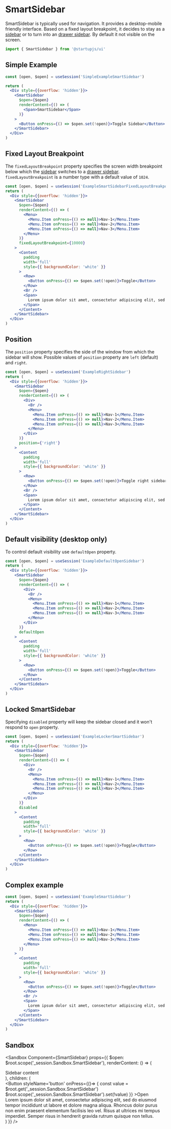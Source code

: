 
# SmartSidebar

SmartSidebar is typically used for navigation. It provides a desktop-mobile friendly interface. Based on a fixed layout breakpoint, it decides to stay as a [sidebar](/docs/components/Sidebar) or to turn into an [drawer sidebar](/docs/components/DrawerSidebar). By default it not visible on the screen.

```jsx
import { SmartSidebar } from '@startupjs/ui'
```

## Simple Example

```jsx example
const [open, $open] = useSession('SimpleExampleSmartSidebar')

return (
  <Div style={{overflow: 'hidden'}}>
    <SmartSidebar
      $open={$open}
      renderContent={() => (
        <Span>SmartSidebar</Span>
      )}
    >
      <Button onPress={() => $open.set(!open)}>Toggle Sidebar</Button>
    </SmartSidebar>
  </Div>
)
```

## Fixed Layout Breakpoint

The `fixedLayoutBreakpoint` property specifies the screen width breakpoint below which the [sidebar](/docs/components/Sidebar) switches to a [drawer sidebar](/docs/components/DrawerSidebar). `fixedLayoutBreakpoint` is a number type with a default value of `1024`.

```jsx example
const [open, $open] = useSession('ExampleSmartSidebarFixedLayoutBreakpoint')
return (
  <Div style={{overflow: 'hidden'}}>
    <SmartSidebar
      $open={$open}
      renderContent={() => (
        <Menu>
          <Menu.Item onPress={() => null}>Nav-1</Menu.Item>
          <Menu.Item onPress={() => null}>Nav-2</Menu.Item>
          <Menu.Item onPress={() => null}>Nav-3</Menu.Item>
        </Menu>
      )}
      fixedLayoutBreakpoint={10000}
    >
      <Content
        padding
        width='full'
        style={{ backgroundColor: 'white' }}
      >
        <Row>
          <Button onPress={() => $open.set(!open)}>Toggle</Button>
        </Row>
        <Br />
        <Span>
          Lorem ipsum dolor sit amet, consectetur adipiscing elit, sed do eiusmod tempor incididunt ut labore et dolore magna aliqua. Rhoncus dolor purus non enim praesent elementum facilisis leo vel. Risus at ultrices mi tempus imperdiet. Semper risus in hendrerit gravida rutrum quisque non tellus.
        </Span>
      </Content>
    </SmartSidebar>
  </Div>
)
```

## Position

The `position` property specifies the side of the window from which the sidebar will show. Possible values of `position` property are `left` (default) and `right`.

```jsx example
const [open, $open] = useSession('ExampleRightSidebar')
return (
  <Div style={{overflow: 'hidden'}}>
    <SmartSidebar
      $open={$open}
      renderContent={() => (
        <Div>
          <Br />
          <Menu>
            <Menu.Item onPress={() => null}>Nav-1</Menu.Item>
            <Menu.Item onPress={() => null}>Nav-2</Menu.Item>
            <Menu.Item onPress={() => null}>Nav-3</Menu.Item>
          </Menu>
        </Div>
      )}
      position={'right'}
    >
      <Content
        padding
        width='full'
        style={{ backgroundColor: 'white' }}
      >
        <Row>
          <Button onPress={() => $open.set(!open)}>Toggle right sidebar</Button>
        </Row>
        <Br />
        <Span>
          Lorem ipsum dolor sit amet, consectetur adipiscing elit, sed do eiusmod tempor incididunt ut labore et dolore magna aliqua. Rhoncus dolor purus non enim praesent elementum facilisis leo vel. Risus at ultrices mi tempus imperdiet. Semper risus in hendrerit gravida rutrum quisque non tellus.
        </Span>
      </Content>
    </SmartSidebar>
  </Div>
)
```

## Default visibility (desktop only)

To control default visibility use `defaultOpen` property.

```jsx example
const [open, $open] = useSession('ExampleDefaultOpenSidebar')
return (
  <Div style={{overflow: 'hidden'}}>
    <SmartSidebar
      $open={$open}
      renderContent={() => (
        <Div>
          <Br />
          <Menu>
            <Menu.Item onPress={() => null}>Nav-1</Menu.Item>
            <Menu.Item onPress={() => null}>Nav-2</Menu.Item>
            <Menu.Item onPress={() => null}>Nav-3</Menu.Item>
          </Menu>
        </Div>
      )}
      defaultOpen
    >
      <Content
        padding
        width='full'
        style={{ backgroundColor: 'white' }}
      >
        <Row>
          <Button onPress={() => $open.set(!open)}>Toggle</Button>
        </Row>
      </Content>
    </SmartSidebar>
  </Div>
)
```

## Locked SmartSidebar

Specifying `disabled` property will keep the sidebar closed and it won't respond to `open` property.

```jsx example
const [open, $open] = useSession('ExampleLockerSmartSidebar')
return (
  <Div style={{overflow: 'hidden'}}>
    <SmartSidebar
      $open={$open}
      renderContent={() => (
        <Div>
          <Br />
          <Menu>
            <Menu.Item onPress={() => null}>Nav-1</Menu.Item>
            <Menu.Item onPress={() => null}>Nav-2</Menu.Item>
            <Menu.Item onPress={() => null}>Nav-3</Menu.Item>
          </Menu>
        </Div>
      )}
      disabled
    >
      <Content
        padding
        width='full'
        style={{ backgroundColor: 'white' }}
      >
        <Row>
          <Button onPress={() => $open.set(!open)}>Toggle</Button>
        </Row>
      </Content>
    </SmartSidebar>
  </Div>
)
```

## Complex example

```jsx example
const [open, $open] = useSession('ExampleSmartSidebar')
return (
  <Div style={{overflow: 'hidden'}}>
    <SmartSidebar
      $open={$open}
      renderContent={() => (
        <Menu>
          <Menu.Item onPress={() => null}>Nav-1</Menu.Item>
          <Menu.Item onPress={() => null}>Nav-2</Menu.Item>
          <Menu.Item onPress={() => null}>Nav-3</Menu.Item>
        </Menu>
      )}
    >
      <Content
        padding
        width='full'
        style={{ backgroundColor: 'white' }}
      >
        <Row>
          <Button onPress={() => $open.set(!open)}>Toggle</Button>
        </Row>
        <Br />
        <Span>
          Lorem ipsum dolor sit amet, consectetur adipiscing elit, sed do eiusmod tempor incididunt ut labore et dolore magna aliqua. Rhoncus dolor purus non enim praesent elementum facilisis leo vel. Risus at ultrices mi tempus imperdiet. Semper risus in hendrerit gravida rutrum quisque non tellus.
        </Span>
      </Content>
    </SmartSidebar>
  </Div>
)
```

## Sandbox

<Sandbox Component={SmartSidebar}
  props={{
    $open: $root.scope('_session.Sandbox.SmartSidebar'),
    renderContent: () => (
      <Div styleName='sidebar'>
        <Span>Sidebar content</Span>
      </Div>
    ),
    children: (
      <Div styleName='content'>
        <Button
          styleName='button'
          onPress={()=> {
            const value = $root.get('_session.Sandbox.SmartSidebar')
            $root.scope('_session.Sandbox.SmartSidebar').set(!value)
          }}
        >Open</Button>
        <Br />
        <Span>Lorem ipsum dolor sit amet, consectetur adipiscing elit, sed do eiusmod tempor incididunt ut labore et dolore magna aliqua. Rhoncus dolor purus non enim praesent elementum facilisis leo vel. Risus at ultrices mi tempus imperdiet. Semper risus in hendrerit gravida rutrum quisque non tellus.</Span>
      </Div>
    )
  }}
/>
